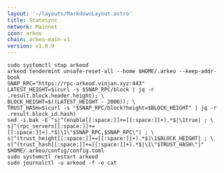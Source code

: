 ```yaml
---
layout: '~/layouts/MarkdownLayout.astro'
title: Statesync
network: Mainnet
icon: arkeo
chain: arkeo-main-v1
version: v1.0.9
---
```


```
sudo systemctl stop arkeod
arkeod tendermint unsafe-reset-all --home $HOME/.arkeo --keep-addr-book
SNAP_RPC="https://rpc-arkeod.vinjan.xyz:443"
LATEST_HEIGHT=$(curl -s $SNAP_RPC/block | jq -r .result.block.header.height); \
BLOCK_HEIGHT=$((LATEST_HEIGHT - 2000)); \
TRUST_HASH=$(curl -s "$SNAP_RPC/block?height=$BLOCK_HEIGHT" | jq -r .result.block_id.hash)
sed -i.bak -E "s|^(enable[[:space:]]+=[[:space:]]+).*$|\1true| ; \
s|^(rpc_servers[[:space:]]+=[[:space:]]+).*$|\1\"$SNAP_RPC,$SNAP_RPC\"| ; \
s|^(trust_height[[:space:]]+=[[:space:]]+).*$|\1$BLOCK_HEIGHT| ; \
s|^(trust_hash[[:space:]]+=[[:space:]]+).*$|\1\"$TRUST_HASH\"|" $HOME/.arkeo/config/config.toml
sudo systemctl restart arkeod
sudo journalctl -u arkeod -f -o cat
```
